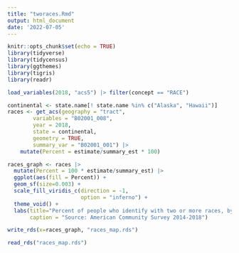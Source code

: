 ```yaml
---
title: "tworaces.Rmd"
output: html_document
date: '2022-07-05'
---
```


```r
knitr::opts_chunk$set(echo = TRUE)
library(tidyverse)
library(tidycensus)
library(ggthemes)
library(tigris)
library(readr)
```

```r
load_variables(2018, "acs5") |> filter(concept == "RACE")
```

```r
continental <- state.name[! state.name %in% c("Alaska", "Hawaii")]
races <- get_acs(geography = "tract",
        variables = "B02001_008",
        year = 2018, 
        state = continental,
        geometry = TRUE,
        summary_var = "B02001_001") |> 
    mutate(Percent = estimate/summary_est * 100)
```

```r
races_graph <- races |> 
  mutate(Percent = 100 * estimate/summary_est) |> 
  ggplot(aes(fill = Percent)) +
  geom_sf(size=0.003) +
  scale_fill_viridis_c(direction = -1,
                       option = "inferno") + 
  theme_void() +
  labs(title="Percent of people who identify with two or more races, by census tract",
       caption = "Source: American Community Survey 2014-2018")
```

```r
write_rds(x=races_graph, "races_map.rds")
```

```r
read_rds("races_map.rds")
```

